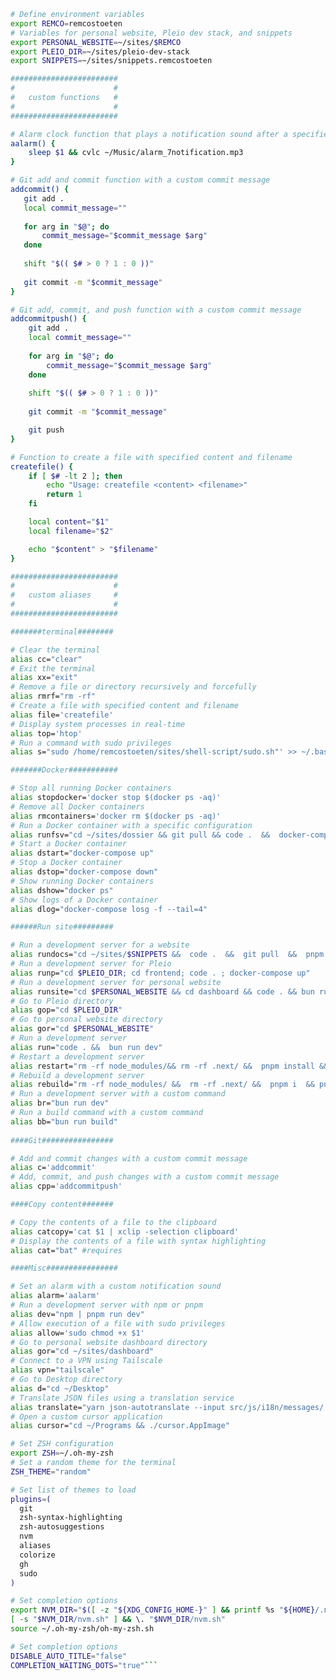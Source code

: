 ```bash filename=".zshrc" copy
# Define environment variables
export REMCO=remcostoeten
# Variables for personal website, Pleio dev stack, and snippets
export PERSONAL_WEBSITE=~/sites/$REMCO
export PLEIO_DIR=~/sites/pleio-dev-stack
export SNIPPETS=~/sites/snippets.remcostoeten

########################
#                      #
#   custom functions   # 
#                      #        
########################

# Alarm clock function that plays a notification sound after a specified time
aalarm() {
    sleep $1 && cvlc ~/Music/alarm_7notification.mp3
}

# Git add and commit function with a custom commit message
addcommit() {
   git add .
   local commit_message=""
   
   for arg in "$@"; do
       commit_message="$commit_message $arg"
   done
   
   shift "$(( $# > 0 ? 1 : 0 ))" 
   
   git commit -m "$commit_message"
}

# Git add, commit, and push function with a custom commit message
addcommitpush() {
    git add .
    local commit_message=""
    
    for arg in "$@"; do
        commit_message="$commit_message $arg"
    done
    
    shift "$(( $# > 0 ? 1 : 0 ))" 
    
    git commit -m "$commit_message"

    git push
}

# Function to create a file with specified content and filename
createfile() {
    if [ $# -lt 2 ]; then
        echo "Usage: createfile <content> <filename>"
        return 1
    fi

    local content="$1"
    local filename="$2"

    echo "$content" > "$filename"
}

########################
#                      #
#   custom aliases     # 
#                      #        
########################

#######terminal########

# Clear the terminal
alias cc="clear"
# Exit the terminal
alias xx="exit"
# Remove a file or directory recursively and forcefully
alias rmrf="rm -rf"
# Create a file with specified content and filename
alias file='createfile'
# Display system processes in real-time
alias top='htop'
# Run a command with sudo privileges
alias s="sudo /home/remcostoeten/sites/shell-script/sudo.sh"' >> ~/.bashrc'

#######Docker###########

# Stop all running Docker containers
alias stopdocker='docker stop $(docker ps -aq)'
# Remove all Docker containers
alias rmcontainers='docker rm $(docker ps -aq)'
# Run a Docker container with a specific configuration
alias runfsv="cd ~/sites/dossier && git pull && code .  &&  docker-compose up"
# Start a Docker container
alias dstart="docker-compose up"
# Stop a Docker container
alias dstop="docker-compose down"
# Show running Docker containers
alias dshow="docker ps"
# Show logs of a Docker container
alias dlog="docker-compose losg -f --tail=4"

######Run site#########

# Run a development server for a website
alias rundocs="cd ~/sites/$SNIPPETS &&  code .  &&  git pull  &&  pnpm run dev"
# Run a development server for Pleio
alias runp="cd $PLEIO_DIR; cd frontend; code . ; docker-compose up"
# Run a development server for personal website
alias runsite="cd $PERSONAL_WEBSITE && cd dashboard && code . && bun run dev"
# Go to Pleio directory
alias gop="cd $PLEIO_DIR"
# Go to personal website directory
alias gor="cd $PERSONAL_WEBSITE"
# Run a development server
alias run="code . &&  bun run dev"
# Restart a development server
alias restart="rm -rf node_modules/&& rm -rf .next/ &&  pnpm install &&  code .  &&  pnpm run dev"
# Rebuild a development server
alias rebuild="rm -rf node_modules/ &&  rm -rf .next/ &&  pnpm i  && pnpm run build"
# Run a development server with a custom command
alias br="bun run dev"
# Run a build command with a custom command
alias bb="bun run build"
 
####Git################

# Add and commit changes with a custom commit message
alias c='addcommit'
# Add, commit, and push changes with a custom commit message
alias cpp='addcommitpush'

####Copy content#######

# Copy the contents of a file to the clipboard
alias catcopy='cat $1 | xclip -selection clipboard'
# Display the contents of a file with syntax highlighting
alias cat="bat" #requires 

####Misc################

# Set an alarm with a custom notification sound
alias alarm='aalarm'
# Run a development server with npm or pnpm
alias dev="npm | pnpm run dev"
# Allow execution of a file with sudo privileges
alias allow='sudo chmod +x $1'
# Go to personal website dashboard directory
alias gor="cd ~/sites/dashboard"
# Connect to a VPN using Tailscale
alias vpn="tailscale"
# Go to Desktop directory
alias d="cd ~/Desktop"
# Translate JSON files using a translation service
alias translate="yarn json-autotranslate --input src/js/i18n/messages/ --type key-based --matcher i18next --directory-structure ngx-translate --service deepl-free --config b1024c9d-927f-14fa-4599-104affb73166:fx,less --delete-unused-strings"
# Open a custom cursor application
alias cursor="cd ~/Programs && ./cursor.AppImage"

# Set ZSH configuration
export ZSH=~/.oh-my-zsh
# Set a random theme for the terminal
ZSH_THEME="random"

# Set list of themes to load
plugins=(
  git
  zsh-syntax-highlighting
  zsh-autosuggestions
  nvm
  aliases
  colorize
  gh
  sudo
)

# Set completion options
export NVM_DIR="$([ -z "${XDG_CONFIG_HOME-}" ] && printf %s "${HOME}/.nvm" || printf %s "${XDG_CONFIG_HOME}/nvm")"
[ -s "$NVM_DIR/nvm.sh" ] && \. "$NVM_DIR/nvm.sh" 
source ~/.oh-my-zsh/oh-my-zsh.sh

# Set completion options
DISABLE_AUTO_TITLE="false"
COMPLETION_WAITING_DOTS="true"```
